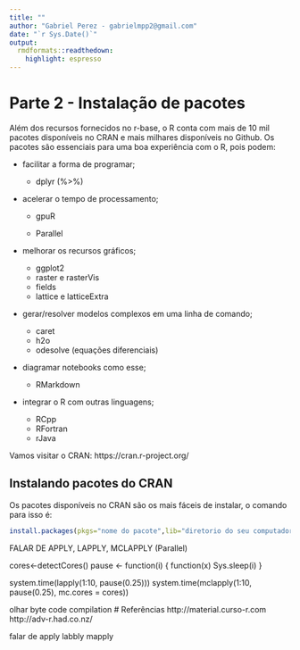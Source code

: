 ```yaml
---
title: ""
author: "Gabriel Perez - gabrielmpp2@gmail.com"
date: "`r Sys.Date()`"
output:
  rmdformats::readthedown:
    highlight: espresso
---
```



# Parte 2 - Instalação de pacotes

Além dos recursos fornecidos no r-base, o R conta com mais de 10 mil pacotes disponíveis no CRAN e mais milhares disponíveis no Github. Os pacotes são essenciais para uma boa experiência com o R, pois podem:  
  

* facilitar a forma de programar;
  
    + dplyr (%>%)

* acelerar o tempo de processamento;  
  
    + gpuR   

    + Parallel
  
* melhorar os recursos gráficos;  
  
    + ggplot2
    + raster e rasterVis
    + fields
    + lattice e latticeExtra
  
* gerar/resolver modelos complexos em uma linha de comando;  
  
    + caret
    + h2o
    + odesolve (equações diferenciais)
  
* diagramar notebooks como esse;  
  
    + RMarkdown
  
* integrar o R com outras linguagens;  
  
    + RCpp
    + RFortran
    + rJava
  
  
Vamos visitar o CRAN: https://cran.r-project.org/  
  
## Instalando pacotes do CRAN  
  
Os pacotes disponíveis no CRAN são os mais fáceis de instalar, o comando para isso é:
  
```r
install.packages(pkgs="nome do pacote",lib="diretorio do seu computador para instalar")
```
  

FALAR DE APPLY, LAPPLY, MCLAPPLY (Parallel)

cores<-detectCores()
pause <- function(i) {
  function(x) Sys.sleep(i)
}

system.time(lapply(1:10, pause(0.25)))
system.time(mclapply(1:10, pause(0.25), mc.cores = cores))


olhar byte code compilation
# Referências
http://material.curso-r.com
http://adv-r.had.co.nz/ 

falar de apply labbly mapply
